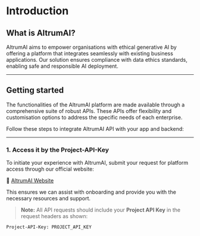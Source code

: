 # Introduction

## What is AltrumAI?

AltrumAI aims to empower organisations with ethical generative AI by offering a platform that integrates seamlessly with existing business applications. Our solution ensures compliance with data ethics standards, enabling safe and responsible AI deployment.

---

## Getting started

The functionalities of the AltrumAI platform are made available through a comprehensive suite of robust APIs. These APIs offer flexibility and customisation options to address the specific needs of each enterprise.

Follow these steps to integrate AltrumAI API with your app and backend:

---

### 1. Access it by the Project-API-Key

To initiate your experience with AltrumAI, submit your request for platform access through our official website:

🔗 [AltrumAI Website](https://www.altrum.ai/)

This ensures we can assist with onboarding and provide you with the necessary resources and support.

> **Note:** All API requests should include your **Project API Key** in the request headers as shown:

```bash
Project-API-Key: PROJECT_API_KEY
